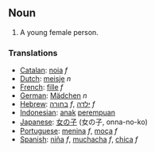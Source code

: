 ==Noun==
#A young female person.

===Translations===
*[[Catalan]]: [[noia]] ''f''
*[[Dutch]]: [[meisje]] ''n''
*[[French]]: [[fille]] ''f''
*[[German]]: [[Mädchen]] ''n''
*[[Hebrew]]: [[בחורה]] ''f'', [[ילדה]] ''f''
*[[Indonesian]]: [[anak]] [[perempuan]]
*[[Japanese]]: [[女の子]] (女の子, onna-no-ko)
*[[Portuguese]]: [[menina]] ''f'', [[moça]] ''f''
*[[Spanish]]: [[niña]] ''f'', [[muchacha]] ''f'', [[chica]] ''f''